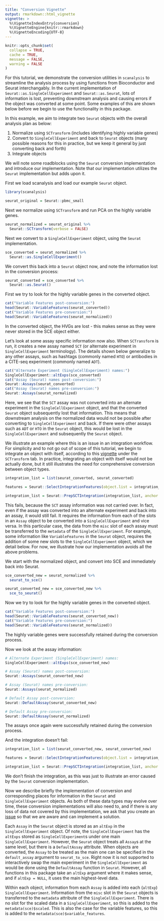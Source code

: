 ```yaml
---
title: "Conversion Vignette"
output: rmarkdown::html_vignette
vignette: >
  %\VignetteIndexEntry{conversion}
  %\VignetteEngine{knitr::rmarkdown}
  %\VignetteEncoding{UTF-8}
---
```


```r
knitr::opts_chunk$set(
  collapse = TRUE,
  cache = TRUE,
  message = FALSE, 
  warning = FALSE
)
```

For this tutorial, we demonstrate the conversion utilities in `scanalysis` to streamline the analysis process by using functions from Bioconductor and Seurat interchangably. In the current implementation of `Seurat::as.SingleCellExperiment` and `Seurat::as.Seurat`, lots of information is lost, preventing downstream analysis and causing errors if the object was converted at some point. Some examples of this are shown below before we begin to use the functionality in this package.

In this example, we aim to integrate two `Seurat` objects with the overall analysis plan as below:

1. Normalize using `SCTransform` (includes identifying highly variable genes)
2. Convert to `SingleCellExperiment` and back to `Seurat` objects (many possible reasons for this in practice, but we keep it general by just converting back and forth)
3. Integrate objects

We will note some roadblocks using the `Seurat` conversion implementation and introduce our implementation. Note that our implementation utilizes the `Seurat` implementation but adds upon it. 

First we load scanalysis and load our example `Seurat` object.

```r
library(scanalysis)

seurat_original = Seurat::pbmc_small
```

Next we normalize using `SCTransform` and run PCA on the highly variable genes.

```r
seurat_normalized = seurat_original %>%
  Seurat::SCTransform(verbose = FALSE)
```

Next we convert to a `SingleCellExperiment` object, using the `Seurat` implementation.
```r
sce_converted = seurat_normalized %>%
  Seurat::as.SingleCellExperiment()
```

We convert this back into a `Seurat` object now, and note the information lost in the conversion process:

```r
seurat_converted = sce_converted %>%
  Seurat::as.Seurat()
```

First we try to look for the highly variable genes in the converted object. 

```r
cat("Variable Features post-conversion:")
head(Seurat::VariableFeatures(seurat_converted))
cat("Variable Features pre-conversion:")
head(Seurat::VariableFeatures(seurat_normalized))
```

In the converted object, the HVGs are lost - this makes sense as they were never stored in the SCE object either. 

Let's look at some assay specific information now also. When `SCTransform` is run, it creates a new assay named `SCT` (or alternate experiment in `SingleCellExperiment` terminology). The details shown below generalize to any other assays, such as hashtags (commonly named `HTO`) or antibodies in a CITE-seq experiment (commonly named `ADT`). 

```r
cat("Alternate Experiment (SingleCellExperiment) names:")
SingleCellExperiment::altExps(sce_converted)
cat("Assay (Seurat) names post-conversion:")
Seurat::Assays(seurat_converted)
cat("Assay (Seurat) names pre-conversion:")
Seurat::Assays(seurat_normalized)
```

Here, we see that the `SCT` assay was not converted into an alternate experiment in the `SingleCellExperiment` object, and that the converted `Seurat` object subsequently lost that information. This means that downstream analysis on the normalized data would not be possible after converting to `SingleCellExperiment` and back. If there were other assays such as `ADT` or `HTO` in the `Seurat` object, this would be lost in the `SingleCellExperiment` and subsequently the `Seurat` object. 

We illustrate an example where this is an issue in an integration workflow. For simplicity and to not go out of scope of this tutorial, we begin to integrate an object with itself, according to this [vignette](https://satijalab.org/seurat/v3.0/integration.html) under the `SCTransform` tab. In practice, integrating an object with itself would not be actually done, but it still illustrates the need for comprehensive conversion between object types. 

```r
integration_list = list(seurat_converted, seurat_converted)

features = Seurat::SelectIntegrationFeatures(object.list = integration_list, nfeatures = 3000)

integration_list = Seurat::PrepSCTIntegration(integration_list, anchor.features = features)
```

This fails, because the `SCT` assay information was not carried over. In fact, even if the assay was converted into an alternate experiment and back into an assay, it would still fail. It requires the information from each of the slots in an `Assay` object to be converted into a `SingleCellExperiment` and vice versa. In this particular case, the data from the `misc` slot of each assay must be transferred to the `metadata` of the `SingleCellExperiment`. For example, some information like `VariableFeatures` in the `Seurat` object, requires the addition of some new slots to the `SingleCellExperiment` object, which we detail below. For now, we illustrate how our implementation avoids all the above problems. 

We start with the normalized object, and convert into SCE and immediately back into Seurat. 
```r
sce_converted_new = seurat_normalized %>%
  seurat_to_sce()

seurat_converted_new = sce_converted_new %>%
  sce_to_seurat()
```

Now we try to look for the highly variable genes in the converted object. 

```r
cat("Variable Features post-conversion:")
head(Seurat::VariableFeatures(seurat_converted_new))
cat("Variable Features pre-conversion:")
head(Seurat::VariableFeatures(seurat_normalized))
```

The highly variable genes were successfully retained during the conversion process. 

Now we look at the assay information: 

```r
# Alternate Experiment (SingleCellExperiment) names:
SingleCellExperiment::altExps(sce_converted_new)

# Assay (Seurat) names post-conversion:
Seurat::Assays(seurat_converted_new)

# Assay (Seurat) names pre-conversion:
Seurat::Assays(seurat_normalized)

# Default Assay post-conversion:
Seurat::DefaultAssay(seurat_converted_new)

# Default Assay pre-conversion:
Seurat::DefaultAssay(seurat_normalized)
```

The assays once again were successfully retained during the conversion process. 

And the integration doesn't fail:

```r
integration_list = list(seurat_converted_new, seurat_converted_new)

features = Seurat::SelectIntegrationFeatures(object.list = integration_list, nfeatures = 3000)

integration_list = Seurat::PrepSCTIntegration(integration_list, anchor.features = features)
```

We don't finish the integration, as this was just to illustrate an error caused by the `Seurat` conversion implementation. 

Now we describe briefly the implementation of conversion and corresponding places for information in the `Seurat` and `SingleCellExperiment` objects. As both of these data types may evolve over time, these conversion implementations will also need to, and if there is any loss of data not covered by this implementation, we ask that you create an [issue](https://github.com/keshavmot2/scanalysis/issues) so that we are aware and can implement a solution. 

Each `Assay` in the `Seurat` object is stored as an `altExp` in the `SingleCellExperiment` object. Of note, the `SingleCellExperiment` has the `altExps` stored as `SingleCellExperiment`s under one main `SingleCellExperiment`. However, the `Seurat` object treats all `Assay`s at the same level, but there is a `DefaultAssay` attribute. When objects are converted, the `Assay` to be treated as the main one can be specified in the `default_assay` argument to `seurat_to_sce`. Right now it is not supported to interactively swap the main experiment in the `SingleCellExperiment` as would be done using the `DefaultAssay` function in `Seurat`. However, all functions in this package take an `altExp` argument where it makes sense, and if `altExp = NULL`, it uses the main highest-level data. 

Within each object, information from each `Assay` is added into each (`altExp`) `SingleCellExperiment`. Information from the `misc` slot in the `Seurat` objects is transferred to the `metadata` attribute of the `SingleCellExperiment`. There is no slot for the scaled data in a `SingleCellExperiment`, so this is added to the `metadata(sce)$scaled`. This is also the case for the variable features, so this is added to the `metadata(sce)$variable_features`.